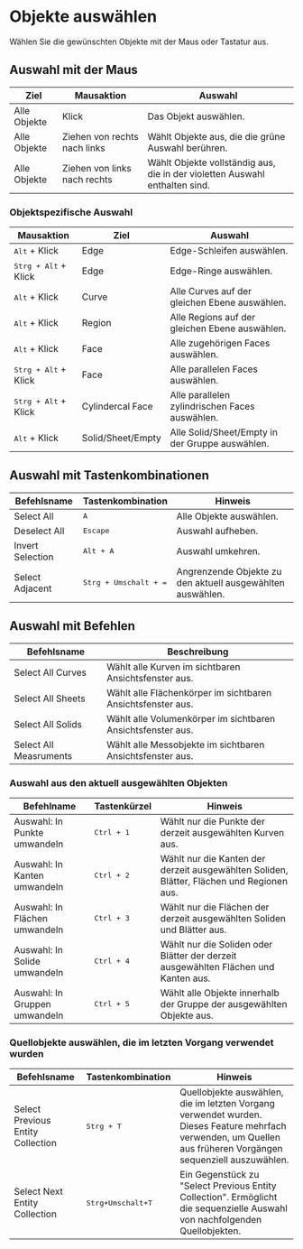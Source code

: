 
# Objekte auswählen

Wählen Sie die gewünschten Objekte mit der Maus oder Tastatur aus.

## Auswahl mit der Maus

| Ziel         | Mausaktion                   | Auswahl                                                                     |
| ------------ | ---------------------------- | --------------------------------------------------------------------------- |
| Alle Objekte | Klick                        | Das Objekt auswählen.                                                       |
| Alle Objekte | Ziehen von rechts nach links | Wählt Objekte aus, die die grüne Auswahl berühren.                          |
| Alle Objekte | Ziehen von links nach rechts | Wählt Objekte vollständig aus, die in der violetten Auswahl enthalten sind. |

<VideoPlayer fileName="mouse-drag-selection"/>

### Objektspezifische Auswahl

| Mausaktion                    | Ziel              | Auswahl                                         |
| ----------------------------- | ----------------- | ----------------------------------------------- |
| <kbd>Alt</kbd> + Klick        | Edge              | Edge-Schleifen auswählen.                       |
| <kbd>Strg + Alt</kbd> + Klick | Edge              | Edge-Ringe auswählen.                           |
| <kbd>Alt</kbd> + Klick        | Curve             | Alle Curves auf der gleichen Ebene auswählen.   |
| <kbd>Alt</kbd> + Klick        | Region            | Alle Regions auf der gleichen Ebene auswählen.  |
| <kbd>Alt</kbd> + Klick        | Face              | Alle zugehörigen Faces auswählen.               |
| <kbd>Strg + Alt</kbd> + Klick | Face              | Alle parallelen Faces auswählen.                |
| <kbd>Strg + Alt</kbd> + Klick | Cylindercal Face  | Alle parallelen zylindrischen Faces auswählen.  |
| <kbd>Alt</kbd> + Klick        | Solid/Sheet/Empty | Alle Solid/Sheet/Empty in der Gruppe auswählen. |

## Auswahl mit Tastenkombinationen

| Befehlsname       | Tastenkombination              | Hinweis                                                    |
| ----------------- | ------------------------------ | ---------------------------------------------------------- |
| Select All        | <kbd>A</kbd>                   | Alle Objekte auswählen.                                    |
| Deselect All      | <kbd>Escape</kbd>              | Auswahl aufheben.                                          |
| Invert Selection  | <kbd>Alt + A</kbd>             | Auswahl umkehren.                                          |
| Select Adjacent   | <kbd>Strg + Umschalt + =</kbd> | Angrenzende Objekte zu den aktuell ausgewählten auswählen. |

## Auswahl mit Befehlen
| Befehlsname      | Beschreibung                                                    |
| ----------------- | ------------------------------------------------------- |
| Select All Curves                 | Wählt alle Kurven im sichtbaren Ansichtsfenster aus.  |
| Select All Sheets                 | Wählt alle Flächenkörper im sichtbaren Ansichtsfenster aus.  |
| Select All Solids                 | Wählt alle Volumenkörper im sichtbaren Ansichtsfenster aus.  |
| Select All Measruments            | Wählt alle Messobjekte im sichtbaren Ansichtsfenster aus.  |

### Auswahl aus den aktuell ausgewählten Objekten

| Befehlname                    | Tastenkürzel        | Hinweis                                                                       |
| ----------------------------- | ------------------- | ----------------------------------------------------------------------------- |
| Auswahl: In Punkte umwandeln   | <kbd>Ctrl + 1</kbd> | Wählt nur die Punkte der derzeit ausgewählten Kurven aus.                    |
| Auswahl: In Kanten umwandeln   | <kbd>Ctrl + 2</kbd> | Wählt nur die Kanten der derzeit ausgewählten Soliden, Blätter, Flächen und Regionen aus. |
| Auswahl: In Flächen umwandeln  | <kbd>Ctrl + 3</kbd> | Wählt nur die Flächen der derzeit ausgewählten Soliden und Blätter aus.      |
| Auswahl: In Solide umwandeln   | <kbd>Ctrl + 4</kbd> | Wählt nur die Soliden oder Blätter der derzeit ausgewählten Flächen und Kanten aus. |
| Auswahl: In Gruppen umwandeln  | <kbd>Ctrl + 5</kbd> | Wählt alle Objekte innerhalb der Gruppe der ausgewählten Objekte aus.       |


<VideoPlayer fileName="select-objects-included"/>

### Quellobjekte auswählen, die im letzten Vorgang verwendet wurden

| Befehlsname                       | Tastenkombination              | Hinweis                                                                                                                                                        |
| --------------------------------- | ------------------------------ | -------------------------------------------------------------------------------------------------------------------------------------------------------------- |
| Select Previous Entity Collection | <kbd>Strg + T</kbd>            | Quellobjekte auswählen, die im letzten Vorgang verwendet wurden. Dieses Feature mehrfach verwenden, um Quellen aus früheren Vorgängen sequenziell auszuwählen. |
| Select Next Entity Collection     | <kbd>Strg+Umschalt+T</kbd> | Ein Gegenstück zu "Select Previous Entity Collection". Ermöglicht die sequenzielle Auswahl von nachfolgenden Quellobjekten.                                    |

<VideoPlayer fileName="select-previous-entity-collection"/>